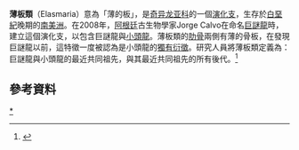 {{Automatic taxobox
| name = 薄板類
| status = 
| fossil_range = [[白堊紀|白堊紀]]晚期,{{fossilrange|115|66}}
| image = Anabisetia.jpg
| image_width = 200px
| image_caption = 阿纳拜斯龙的骨架
| taxon = Elasmaria
| authority = Calvo, Porfiri, and Novas, 2007
| subdivision_ranks = [[屬|屬]]
| subdivision = 
*†[[阿纳拜斯龙属|阿纳拜斯龙属]] ''Anabisetia''
*†[[阿特拉斯科普柯龙属|阿特拉斯科普柯龙属]] ''Atlascopcosaurus''
*†[[洪奔龍屬|洪奔龍屬]] ''Diluvicursor''
*†[[加利恩龍屬|加利恩龍屬]] ''Galleonosaurus''
*†[[加斯帕里尼龙属|加斯帕里尼龙属]] ''Gasparinisaura''
*†[[伊萨西奔龙属|伊萨西奔龙属]] ''Isasicursor''
*?†[[雷利诺龙属|雷利诺龙属]] ''Leaellynasaura''
*†[[巨谜龙属|巨谜龙属]] ''Macrogryphosaurus''
*†[[嶺奔龍屬|嶺奔龍屬]] ''Mahuidacursor''
*†[[莫罗龙属|莫罗龙属]] ''Morrosaurus''
*?†[[南方棱齿龙属|南方棱齿龙属]] ''Notohypsilophodon''
*?†[[快达龙属|快达龙属]] ''Qantassaurus''
*?†[[岛屿龙属|岛屿龙属]] ''Sektensaurus''
*†[[小头龙属|小头龙属]] ''Talenkauen''
*†[[特立尼龙属|特立尼龙属]] ''Trinisaura''
}}

'''薄板類'''（Elasmaria）意為「薄的板」，是[[奇异龙亚科|奇异龙亚科]]的一個[[演化支|演化支]]，生存於[[白堊紀|白堊紀]]晚期的[[南美洲|南美洲]]。在2008年，[[阿根廷|阿根廷]]古生物學家Jorge Calvo在命名[[巨謎龍|巨謎龍]]時，建立這個演化支，以包含巨謎龍與[[小頭龍|小頭龍]]。薄板類的[[肋骨|肋骨]]兩側有薄的骨板，在發現巨謎龍以前，這特徵一度被認為是小頭龍的[[獨有衍徵|獨有衍徵]]。研究人員將薄板類定義為：巨謎龍與小頭龍的最近共同祖先，與其最近共同祖先的所有後代。<ref name=CAL08>{{Cite journal|url=http://www.proyectodino.com.ar/pdfs/140-0017.pdf|author=Calvo, J.O., Porfiri, J.D. en Novas, F.E.|year=2008|title=Discovery of a new ornithopod dinosaur from the Portezuelo Formation (Upper Cretaceous), Neuquén, Patagonia, Argentina|journal=Arquivos do Museu Nacional, Rio de Janeiro|volume=65|issue=4|pages=471-483}}{{Wayback|url=http://www.proyectodino.com.ar/pdfs/140-0017.pdf |date=20090306045944 }}</ref>

==參考資料==
{{Reflist}}
{{鳥臀目|state=autocollapse}}
{{鳥腳亞目|O.}}
{{Taxonbar|from=Q4444891}}

[[Category:鸟臀目|*]]


{{dinosaur-stub}}